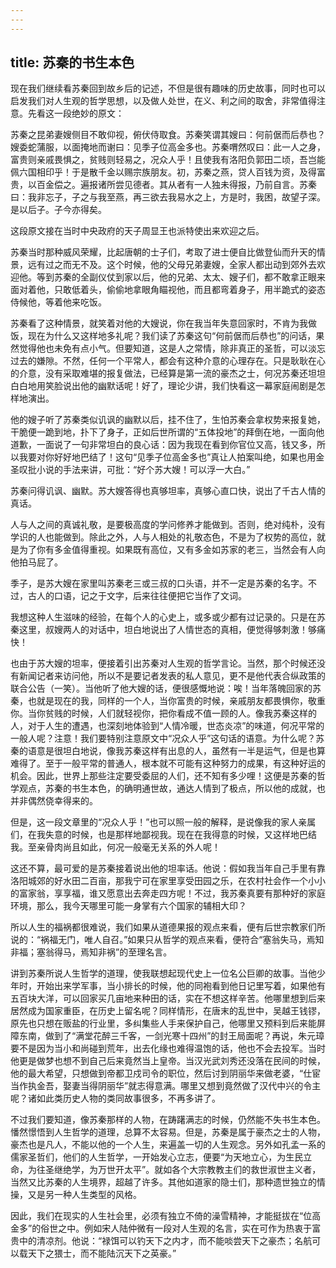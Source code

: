 ```yaml
---
---
---
```

title: 苏秦的书生本色
---




现在我们继续看苏秦回到故乡后的记述，不但是很有趣味的历史故事，同时也可以启发我们对人生观的哲学思想，以及做人处世，在义、利之间的取舍，非常值得注意。先看这一段绝妙的原文：

苏秦之昆弟妻嫂侧目不敢仰视，俯伏侍取食。苏秦笑谓其嫂曰：何前倨而后恭也？嫂委蛇蒲服，以面掩地而谢曰：见季子位高金多也。苏秦喟然叹曰：此一人之身，富贵则亲戚畏惧之，贫贱则轻易之，况众人乎！且使我有洛阳负郭田二顷，吾岂能佩六国相印乎！于是散千金以赐宗族朋友。初，苏秦之燕，贷人百钱为资，及得富贵，以百金偿之。遍报诸所尝见德者。其从者有一人独未得报，乃前自言。苏秦曰：我非忘子，子之与我至燕，再三欲去我易水之上，方是时，我困，故望子深。是以后子。子今亦得矣。

这段原文接在当时中央政府的天子周显王也派特使出来欢迎之后。

苏秦当时那种威风荣耀，比起唐朝的士子们，考取了进士便自比做登仙而升天的情景，远有过之而无不及。这个时候，他的父母兄弟妻嫂，全家人都出动到郊外去欢迎他。等到苏秦的全副仪仗到家以后，他的兄弟、太太、嫂子们，都不敢拿正眼来面对着他，只敢低着头，偷偷地拿眼角瞄视他，而且都弯着身子，用半跪式的姿态侍候他，等着他来吃饭。

苏秦看了这种情景，就笑着对他的大嫂说，你在我当年失意回家时，不肯为我做饭，现在为什么又这样地多礼呢？我们读了苏秦这句“何前倨而后恭也”的问话，果然觉得他也未免有点小气。但要知道，这是人之常情，除非真正的圣哲，可以淡忘过去的嫌隙。不然，任何一个平常人，都会有这种介意的心理存在。只是耿耿在心的介意，没有采取难堪的报复做法，已经算是第一流的豪杰之士，何况苏秦还坦坦白白地用笑脸说出他的幽默话呢！好了，理论少讲，我们快看这一幕家庭闹剧是怎样地演出。

他的嫂子听了苏秦类似讥讽的幽默以后，挂不住了，生怕苏秦会拿权势来报复她，干脆便一跪到地，扑下了身子，正如后世所谓的“五体投地”的拜倒在地，一面向他道歉，一面说了一句非常坦白的良心话：因为我现在看到你官位又高，钱又多，所以我要对你好好地巴结了！这句“见季子位高金多也”真让人拍案叫绝，如果也用金圣叹批小说的手法来讲，可批：“好个苏大嫂！可以浮一大白。”

苏秦问得讥讽、幽默。苏大嫂答得也真够坦率，真够心直口快，说出了千古人情的真话。

人与人之间的真诚礼敬，是要极高度的学问修养才能做到。否则，绝对纯朴，没有学识的人也能做到。除此之外，人与人相处的礼敬态色，不是为了权势的高位，就是为了你有多金值得重视。如果既有高位，又有多金如苏家的老三，当然会有人向他拍马屁了。

季子，是苏大嫂在家里叫苏秦老三或三叔的口头语，并不一定是苏秦的名字。不过，古人的口语，记之于文字，后来往往便把它当作了文词。

我想这种人生滋味的经验，在每个人的心史上，或多或少都有过记录的。只是在苏秦这里，叔嫂两人的对话中，坦白地说出了人情世态的真相，便觉得够刺激！够痛快！

也由于苏大嫂的坦率，便接着引出苏秦对人生观的哲学言论。当然，那个时候还没有新闻记者来访问他，所以不是要记者发表的私人意见，更不是他代表合纵政策的联合公告（一笑）。当他听了他大嫂的话，便很感慨地说：唉！当年落魄回家的苏秦，也就是现在的我，同样的一个人，当你富贵的时候，亲戚朋友都畏惧你，敬重你。当你贫贱的时候，人们就轻视你，把你看成不值一顾的人。像我苏秦这样的人，对于人生的遭遇，也深刻地体验到“人情冷暖，世态炎凉”的味道，何况平常的一般人呢？注意！我们要特别注意原文中“况众人乎”这句话的语意。为什么呢？苏秦的语意是很坦白地说，像我苏秦这样有出息的人，虽然有一半是运气，但是也算难得了。至于一般平常的普通人，根本就不可能有这种努力的成果，有这种好运的机会。因此，世界上那些注定要受委屈的人们，还不知有多少哩！这便是苏秦的哲学观点，苏秦的书生本色，的确明通世故，通达人情到了极点，所以他的成就，也并非偶然侥幸得来的。

但是，这一段文章里的“况众人乎！”也可以照一般的解释，是说像我的家人亲属们，在我失意的时候，也是那样地鄙视我。现在在我得意的时候，又这样地巴结我。至亲骨肉尚且如此，何况一般毫无关系的外人呢！

这还不算，最可爱的是苏秦接着说出他的坦率话。他说：假如我当年自己手里有靠洛阳城郊的好水田二百亩，那我宁可在家里享受田园之乐，在农村社会作一个小小的富家翁，享享福，谁又愿意出去奔走四方呢！不过，我苏秦真要有那种好的家庭环境，那么，我今天哪里可能一身掌有六个国家的辅相大印？

所以人生的福祸都很难说，我们如果从道德果报的观点来看，便有后世宗教家们所说的：“祸福无门，唯人自召。”如果只从哲学的观点来看，便符合“塞翁失马，焉知非福；塞翁得马，焉知非祸”的至理名言。

讲到苏秦所说人生哲学的道理，使我联想起现代史上一位名公巨卿的故事。当他少年时，开始出来学军事，当小排长的时候，他的同袍看到他日记里写着，如果他有五百块大洋，可以回家买几亩地来种田的话，实在不想这样辛苦。他哪里想到后来居然成为国家重臣，在历史上留名呢？同样情形，在唐末的乱世中，吴越王钱镠，原先也只想在贩盐的行业里，多纠集些人手来保护自己，他哪里又预料到后来能屏障东南，做到了“满堂花醉三千客，一剑光寒十四州”的封王局面呢？再说，朱元璋要不是因为当小和尚碰到荒年，出去化缘也难得温饱的话，他也不会去投军。当时他更是做梦也想不到自己后来竟然当上皇帝。当汉光武刘秀还没落在民间的时候，他的最大希望，只想做到帝都卫戍司令的职位，然后讨到阴丽华来做老婆，“仕宦当作执金吾，娶妻当得阴丽华”就志得意满。哪里又想到竟然做了汉代中兴的令主呢？诸如此类历史人物的类同故事很多，不再多讲了。

不过我们要知道，像苏秦那样的人物，在踌躇满志的时候，仍然能不失书生本色。憣然憬悟到人生哲学的道理，总算不太容易。但是，苏秦是属于豪杰之士的人物，豪杰也是凡人，不能以他的一个人生，来遍盖一切的人生观念。另外如孔孟一系的儒家圣哲们，他们的人生哲学，一开始发心立志，便要“为天地立心，为生民立命，为往圣继绝学，为万世开太平”。就如各个大宗教教主们的救世淑世主义者，当然又比苏秦的人生境界，超越了许多。其他如道家的隐士们，那种遗世独立的情操，又是另一种人生类型的风格。

因此，我们在现实的人生社会里，必须有独立不倚的澡雪精神，才能挺拔在“位高金多”的俗世之中。例如宋人陆仲微有一段对人生观的名言，实在可作为热衷于富贵中的清凉剂。他说：“禄饵可以钓天下之内才，而不能啖尝天下之豪杰；名航可以载天下之猥士，而不能陆沉天下之英豪。”